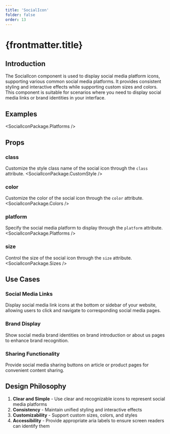 ```yaml
---
title: 'SocialIcon'
folder: false
order: 13
---
```



# {frontmatter.title}

## Introduction

The SocialIcon component is used to display social media platform icons, supporting various common social media platforms. It provides consistent styling and interactive effects while supporting custom sizes and colors. This component is suitable for scenarios where you need to display social media links or brand identities in your interface.

## Examples

<SocialIconPackage.Platforms />

## Props

### class
Customize the style class name of the social icon through the `class` attribute.
<SocialIconPackage.CustomStyle />

### color
Customize the color of the social icon through the `color` attribute.
<SocialIconPackage.Colors />

### platform
Specify the social media platform to display through the `platform` attribute.
<SocialIconPackage.Platforms />

### size
Control the size of the social icon through the `size` attribute.
<SocialIconPackage.Sizes />

## Use Cases

### Social Media Links
Display social media link icons at the bottom or sidebar of your website, allowing users to click and navigate to corresponding social media pages.

### Brand Display
Show social media brand identities on brand introduction or about us pages to enhance brand recognition.

### Sharing Functionality
Provide social media sharing buttons on article or product pages for convenient content sharing.

## Design Philosophy

1. **Clear and Simple** - Use clear and recognizable icons to represent social media platforms
2. **Consistency** - Maintain unified styling and interactive effects
3. **Customizability** - Support custom sizes, colors, and styles
4. **Accessibility** - Provide appropriate aria labels to ensure screen readers can identify them 
